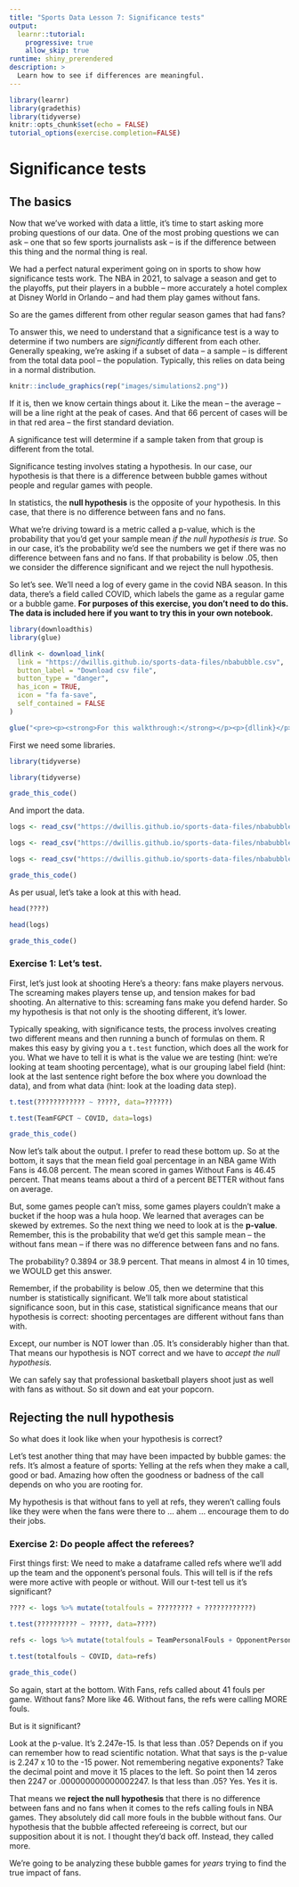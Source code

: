 ```yaml
---
title: "Sports Data Lesson 7: Significance tests"
output: 
  learnr::tutorial:
    progressive: true
    allow_skip: true
runtime: shiny_prerendered
description: >
  Learn how to see if differences are meaningful.
---
```


```r
library(learnr)
library(gradethis)
library(tidyverse)
knitr::opts_chunk$set(echo = FALSE)
tutorial_options(exercise.completion=FALSE)
```

# Significance tests

## The basics

Now that we've worked with data a little, it's time to start asking more probing questions of our data. One of the most probing questions we can ask -- one that so few sports journalists ask -- is if the difference between this thing and the normal thing is real. 

We had a perfect natural experiment going on in sports to show how significance tests work. The NBA in 2021, to salvage a season and get to the playoffs, put their players in a bubble -- more accurately a hotel complex at Disney World in Orlando -- and had them play games without fans. 

So are the games different from other regular season games that had fans? 

To answer this, we need to understand that a significance test is a way to determine if two numbers are *significantly* different from each other. Generally speaking, we're asking if a subset of data -- a sample -- is different from the total data pool -- the population. Typically, this relies on data being in a normal distribution.

```r
knitr::include_graphics(rep("images/simulations2.png"))
```

If it is, then we know certain things about it. Like the mean -- the average -- will be a line right at the peak of cases. And that 66 percent of cases will be in that red area -- the first standard deviation. 

A significance test will determine if a sample taken from that group is different from the total.

Significance testing involves stating a hypothesis. In our case, our hypothesis is that there is a difference between bubble games without people and regular games with people. 

In statistics, the **null hypothesis** is the opposite of your hypothesis. In this case, that there is no difference between fans and no fans. 

What we're driving toward is a metric called a p-value, which is the probability that you'd get your sample mean *if the null hypothesis is true.* So in our case, it's the probability we'd see the numbers we get if there was no difference between fans and no fans. If that probability is below .05, then we consider the difference significant and we reject the null hypothesis.

So let's see. We'll need a log of every game in the covid NBA season. In this data, there's a field called COVID, which labels the game as a regular game or a bubble game. **For purposes of this exercise, you don't need to do this. The data is included here if you want to try this in your own notebook.**

```r
library(downloadthis)
library(glue)

dllink <- download_link(
  link = "https://dwillis.github.io/sports-data-files/nbabubble.csv",
  button_label = "Download csv file",
  button_type = "danger",
  has_icon = TRUE,
  icon = "fa fa-save",
  self_contained = FALSE
)

glue("<pre><p><strong>For this walkthrough:</strong></p><p>{dllink}</p></pre>")

```

First we need some libraries. 

```r
library(tidyverse)
```
```r
library(tidyverse)
```
```r
grade_this_code()
```

And import the data.

```r
logs <- read_csv("https://dwillis.github.io/sports-data-files/nbabubble.csv")
```
```r
logs <- read_csv("https://dwillis.github.io/sports-data-files/nbabubble.csv")
```
```r
logs <- read_csv("https://dwillis.github.io/sports-data-files/nbabubble.csv")
```
```r
grade_this_code()
```

As per usual, let's take a look at this with head.

```r
head(????)
```
```r
head(logs)
```
```r
grade_this_code()
```


### Exercise 1: Let's test.

First, let's just look at shooting Here's a theory: fans make players nervous. The screaming makes players tense up, and tension makes for bad shooting. An alternative to this: screaming fans make you defend harder. So my hypothesis is that not only is the shooting different, it's lower.

Typically speaking, with significance tests, the process involves creating two different means and then running a bunch of formulas on them. R makes this easy by giving you a `t.test` function, which does all the work for you. What we have to tell it is what is the value we are testing (hint: we're looking at team shooting percentage), what is our grouping label field (hint: look at the last sentence right before the box where you download the data), and from what data (hint: look at the loading data step).

```r
t.test(???????????? ~ ?????, data=??????)
```
```r
t.test(TeamFGPCT ~ COVID, data=logs)
```
```r
grade_this_code()
```

Now let's talk about the output. I prefer to read these bottom up. So at the bottom, it says that the mean field goal percentage in an NBA game With Fans is 46.08 percent. The mean scored in games Without Fans is 46.45 percent. That means teams about a third of a percent BETTER without fans on average. 

But, some games people can't miss, some games players couldn't make a bucket if the hoop was a hula hoop. We learned that averages can be skewed by extremes. So the next thing we need to look at is the **p-value**. Remember, this is the probability that we'd get this sample mean -- the without fans mean -- if there was no difference between fans and no fans. 

The probability? 0.3894 or 38.9 percent. That means in almost 4 in 10 times, we WOULD get this answer.

Remember, if the probability is below .05, then we determine that this number is statistically significant. We'll talk more about statistical significance soon, but in this case, statistical significance means that our hypothesis is correct: shooting percentages are different without fans than with. 

Except, our number is NOT lower than .05. It's considerably higher than that. That means our hypothesis is NOT correct and we have to *accept the null hypothesis.* 

We can safely say that professional basketball players shoot just as well with fans as without. So sit down and eat your popcorn.

## Rejecting the null hypothesis

So what does it look like when your hypothesis is correct? 

Let's test another thing that may have been impacted by bubble games: the refs. It's almost a feature of sports: Yelling at the refs when they make a call, good or bad. Amazing how often the goodness or badness of the call depends on who you are rooting for. 

My hypothesis is that without fans to yell at refs, they weren't calling fouls like they were when the fans were there to ... ahem ... encourage them to do their jobs.

### Exercise 2: Do people affect the referees?

First things first: We need to make a dataframe called refs where we'll add up the team and the opponent's personal fouls. This will tell is if the refs were more active with people or without. Will our t-test tell us it's significant?

```r
???? <- logs %>% mutate(totalfouls = ????????? + ????????????)

t.test(?????????? ~ ?????, data=????)
```
```r
refs <- logs %>% mutate(totalfouls = TeamPersonalFouls + OpponentPersonalFouls)

t.test(totalfouls ~ COVID, data=refs)
```
```r
grade_this_code()
```

So again, start at the bottom. With Fans, refs called about 41 fouls per game. Without fans? More like 46. Without fans, the refs were calling MORE fouls. 

But is it significant?

Look at the p-value. It's 2.247e-15. Is that less than .05? Depends on if you can remember how to read scientific notation. What that says is the p-value is 2.247 x 10 to the -15 power. Not remembering negative exponents? Take the decimal point and move it 15 places to the left. So point then 14 zeros then 2247 or .000000000000002247. Is that less than .05? Yes. Yes it is.

That means we **reject the null hypothesis** that there is no difference between fans and no fans when it comes to the refs calling fouls in NBA games. They absolutely did call more fouls in the bubble without fans. Our hypothesis that the bubble affected refereeing is correct, but our supposition about it is not. I thought they'd back off. Instead, they called more. 

We're going to be analyzing these bubble games for *years* trying to find the true impact of fans.